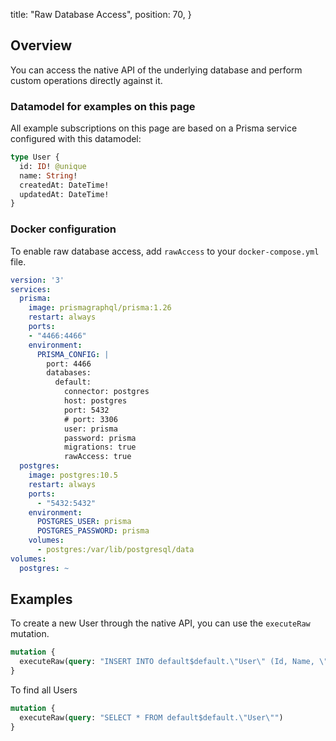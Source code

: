   title: "Raw Database Access",
  position: 70,
}

## Overview

You can access the native API of the underlying database and perform custom operations directly against it.

### Datamodel for examples on this page

All example subscriptions on this page are based on a Prisma service configured with this datamodel:

```graphql
type User {
  id: ID! @unique
  name: String!
  createdAt: DateTime!
  updatedAt: DateTime!
}

```

### Docker configuration

To enable raw database access, add `rawAccess` to your `docker-compose.yml` file.

```yml
version: '3'
services:
  prisma:
    image: prismagraphql/prisma:1.26
    restart: always
    ports:
    - "4466:4466"
    environment:
      PRISMA_CONFIG: |
        port: 4466
        databases:
          default:
            connector: postgres
            host: postgres
            port: 5432
            # port: 3306
            user: prisma
            password: prisma
            migrations: true
            rawAccess: true
  postgres:
    image: postgres:10.5
    restart: always
    ports:
      - "5432:5432"
    environment:
      POSTGRES_USER: prisma
      POSTGRES_PASSWORD: prisma
    volumes:
      - postgres:/var/lib/postgresql/data
volumes:
  postgres: ~
```

## Examples

To create a new User through the native API, you can use the `executeRaw` mutation.

```graphql
mutation {
  executeRaw(query: "INSERT INTO default$default.\"User\" (Id, Name, \"updatedAt\",\"createdAt\") VALUES ('cjnkpvm0b000d0b22j7csr04v', 'Abhi', '2018-10-22T19:54:47.606Z', '2018-10-22T19:54:47.606Z');")
}
```

To find all Users

```graphql
mutation {
  executeRaw(query: "SELECT * FROM default$default.\"User\"")
}
```
